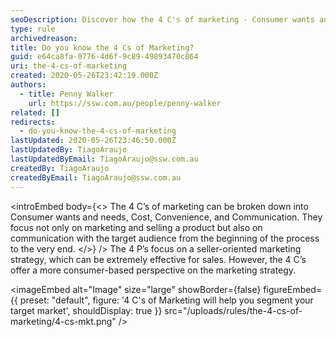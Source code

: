 ```yaml
---
seoDescription: Discover how the 4 C's of marketing - Consumer wants and needs, Cost, Convenience, and Communication - help you understand your target audience's needs and preferences.
type: rule
archivedreason:
title: Do you know the 4 Cs of Marketing?
guid: e64ca8fa-0776-4d6f-9c89-49893470c864
uri: the-4-cs-of-marketing
created: 2020-05-26T23:42:19.000Z
authors:
  - title: Penny Walker
    url: https://ssw.com.au/people/penny-walker
related: []
redirects:
  - do-you-know-the-4-cs-of-marketing
lastUpdated: 2020-05-26T23:46:50.000Z
lastUpdatedBy: TiagoAraujo
lastUpdatedByEmail: TiagoAraujo@ssw.com.au
createdBy: TiagoAraujo
createdByEmail: TiagoAraujo@ssw.com.au
---
```


<introEmbed
  body={<>
The 4 C’s of marketing can be broken down into Consumer wants and needs, Cost, Convenience, and Communication. They focus not only on marketing and selling a product but also on communication with the target audience from the beginning of the process to the very end.
  </>}
/>
The 4 P’s focus on a seller-oriented marketing strategy, which can be extremely effective for sales. However, the 4 C’s offer a more consumer-based perspective on the marketing strategy.


<imageEmbed
  alt="Image"
  size="large"
  showBorder={false}
  figureEmbed={{
    preset: "default",
    figure: '4 C\'s of Marketing will help you segment your target market',
    shouldDisplay: true
  }}
  src="/uploads/rules/the-4-cs-of-marketing/4-cs-mkt.png"
/>

